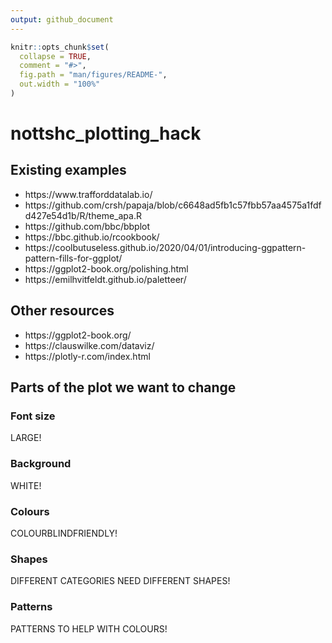 ```yaml
---
output: github_document
---
```


<!-- README.md is generated from README.Rmd. Please edit that file -->

```r
knitr::opts_chunk$set(
  collapse = TRUE,
  comment = "#>",
  fig.path = "man/figures/README-",
  out.width = "100%"
)
```

# nottshc_plotting_hack

## Existing examples


- https://www.trafforddatalab.io/
- https://github.com/crsh/papaja/blob/c6648ad5fb1c57fbb57aa4575a1fdfd427e54d1b/R/theme_apa.R
- https://github.com/bbc/bbplot
- https://bbc.github.io/rcookbook/
- https://coolbutuseless.github.io/2020/04/01/introducing-ggpattern-pattern-fills-for-ggplot/
- https://ggplot2-book.org/polishing.html
- https://emilhvitfeldt.github.io/paletteer/

## Other resources

- https://ggplot2-book.org/
- https://clauswilke.com/dataviz/
- https://plotly-r.com/index.html


## Parts of the plot we want to change

### Font size

LARGE! 

### Background

WHITE!

### Colours

COLOURBLINDFRIENDLY!

### Shapes

DIFFERENT CATEGORIES NEED DIFFERENT SHAPES!

### Patterns

PATTERNS TO HELP WITH COLOURS!